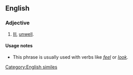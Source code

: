 ==English==

===Adjective===
{{en-adj|pos=[[like]] [[death]] [[warmed]] [[up]]}}

# [[ill|Ill]], [[unwell]].

====Usage notes====
* This phrase is usually used with verbs like ''[[feel]]'' or ''[[look]]''.

[[Category:English similes]]